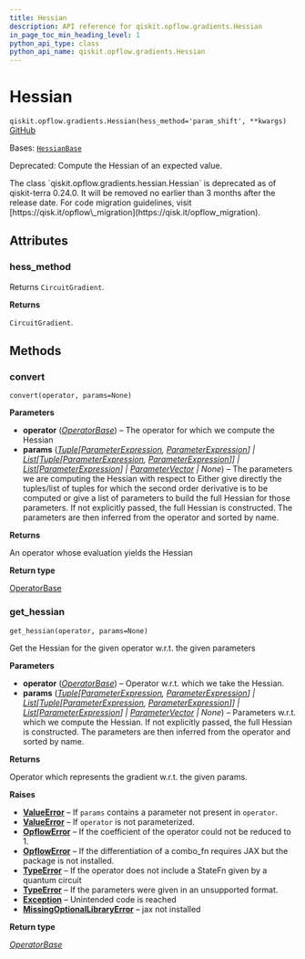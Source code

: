 ```yaml
---
title: Hessian
description: API reference for qiskit.opflow.gradients.Hessian
in_page_toc_min_heading_level: 1
python_api_type: class
python_api_name: qiskit.opflow.gradients.Hessian
---
```


# Hessian

<span id="qiskit.opflow.gradients.Hessian" />

`qiskit.opflow.gradients.Hessian(hess_method='param_shift', **kwargs)` [GitHub](https://github.com/qiskit/qiskit/tree/stable/0.25/qiskit/opflow/gradients/hessian.py "view source code")

Bases: [`HessianBase`](qiskit.opflow.gradients.HessianBase "qiskit.opflow.gradients.hessian_base.HessianBase")

Deprecated: Compute the Hessian of an expected value.

<Admonition title="Deprecated since version 0.24.0" type="danger">
  The class `qiskit.opflow.gradients.hessian.Hessian` is deprecated as of qiskit-terra 0.24.0. It will be removed no earlier than 3 months after the release date. For code migration guidelines, visit [https://qisk.it/opflow\_migration](https://qisk.it/opflow_migration).
</Admonition>

## Attributes

<span id="qiskit.opflow.gradients.Hessian.hess_method" />

### hess\_method

Returns `CircuitGradient`.

**Returns**

`CircuitGradient`.

## Methods

### convert

<span id="qiskit.opflow.gradients.Hessian.convert" />

`convert(operator, params=None)`

**Parameters**

*   **operator** ([*OperatorBase*](qiskit.opflow.OperatorBase "qiskit.opflow.operator_base.OperatorBase")) – The operator for which we compute the Hessian
*   **params** ([*Tuple*](https://docs.python.org/3/library/typing.html#typing.Tuple "(in Python v3.12)")*\[*[*ParameterExpression*](qiskit.circuit.ParameterExpression "qiskit.circuit.parameterexpression.ParameterExpression")*,* [*ParameterExpression*](qiskit.circuit.ParameterExpression "qiskit.circuit.parameterexpression.ParameterExpression")*] |* [*List*](https://docs.python.org/3/library/typing.html#typing.List "(in Python v3.12)")*\[*[*Tuple*](https://docs.python.org/3/library/typing.html#typing.Tuple "(in Python v3.12)")*\[*[*ParameterExpression*](qiskit.circuit.ParameterExpression "qiskit.circuit.parameterexpression.ParameterExpression")*,* [*ParameterExpression*](qiskit.circuit.ParameterExpression "qiskit.circuit.parameterexpression.ParameterExpression")*]] |* [*List*](https://docs.python.org/3/library/typing.html#typing.List "(in Python v3.12)")*\[*[*ParameterExpression*](qiskit.circuit.ParameterExpression "qiskit.circuit.parameterexpression.ParameterExpression")*] |* [*ParameterVector*](qiskit.circuit.ParameterVector "qiskit.circuit.parametervector.ParameterVector") *| None*) – The parameters we are computing the Hessian with respect to Either give directly the tuples/list of tuples for which the second order derivative is to be computed or give a list of parameters to build the full Hessian for those parameters. If not explicitly passed, the full Hessian is constructed. The parameters are then inferred from the operator and sorted by name.

**Returns**

An operator whose evaluation yields the Hessian

**Return type**

[OperatorBase](qiskit.opflow.OperatorBase "qiskit.opflow.OperatorBase")

### get\_hessian

<span id="qiskit.opflow.gradients.Hessian.get_hessian" />

`get_hessian(operator, params=None)`

Get the Hessian for the given operator w\.r.t. the given parameters

**Parameters**

*   **operator** ([*OperatorBase*](qiskit.opflow.OperatorBase "qiskit.opflow.operator_base.OperatorBase")) – Operator w\.r.t. which we take the Hessian.
*   **params** ([*Tuple*](https://docs.python.org/3/library/typing.html#typing.Tuple "(in Python v3.12)")*\[*[*ParameterExpression*](qiskit.circuit.ParameterExpression "qiskit.circuit.parameterexpression.ParameterExpression")*,* [*ParameterExpression*](qiskit.circuit.ParameterExpression "qiskit.circuit.parameterexpression.ParameterExpression")*] |* [*List*](https://docs.python.org/3/library/typing.html#typing.List "(in Python v3.12)")*\[*[*Tuple*](https://docs.python.org/3/library/typing.html#typing.Tuple "(in Python v3.12)")*\[*[*ParameterExpression*](qiskit.circuit.ParameterExpression "qiskit.circuit.parameterexpression.ParameterExpression")*,* [*ParameterExpression*](qiskit.circuit.ParameterExpression "qiskit.circuit.parameterexpression.ParameterExpression")*]] |* [*List*](https://docs.python.org/3/library/typing.html#typing.List "(in Python v3.12)")*\[*[*ParameterExpression*](qiskit.circuit.ParameterExpression "qiskit.circuit.parameterexpression.ParameterExpression")*] |* [*ParameterVector*](qiskit.circuit.ParameterVector "qiskit.circuit.parametervector.ParameterVector") *| None*) – Parameters w\.r.t. which we compute the Hessian. If not explicitly passed, the full Hessian is constructed. The parameters are then inferred from the operator and sorted by name.

**Returns**

Operator which represents the gradient w\.r.t. the given params.

**Raises**

*   [**ValueError**](https://docs.python.org/3/library/exceptions.html#ValueError "(in Python v3.12)") – If `params` contains a parameter not present in `operator`.
*   [**ValueError**](https://docs.python.org/3/library/exceptions.html#ValueError "(in Python v3.12)") – If `operator` is not parameterized.
*   [**OpflowError**](opflow#qiskit.opflow.OpflowError "qiskit.opflow.OpflowError") – If the coefficient of the operator could not be reduced to 1.
*   [**OpflowError**](opflow#qiskit.opflow.OpflowError "qiskit.opflow.OpflowError") – If the differentiation of a combo\_fn requires JAX but the package is not installed.
*   [**TypeError**](https://docs.python.org/3/library/exceptions.html#TypeError "(in Python v3.12)") – If the operator does not include a StateFn given by a quantum circuit
*   [**TypeError**](https://docs.python.org/3/library/exceptions.html#TypeError "(in Python v3.12)") – If the parameters were given in an unsupported format.
*   [**Exception**](https://docs.python.org/3/library/exceptions.html#Exception "(in Python v3.12)") – Unintended code is reached
*   [**MissingOptionalLibraryError**](exceptions#qiskit.exceptions.MissingOptionalLibraryError "qiskit.exceptions.MissingOptionalLibraryError") – jax not installed

**Return type**

[*OperatorBase*](qiskit.opflow.OperatorBase "qiskit.opflow.operator_base.OperatorBase")

